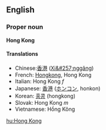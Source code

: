 ==English==

===Proper noun===
'''Hong Kong'''

====Translations====
*Chinese:[[香港]] ([[Xi&#257;nggǎng]])
*French: [[Hongkong]], Hong Kong
*Italian: Hong Kong ''f''
*Japanese: [[香港]] ([[ホンコン]], honkon)
*Korean: [[홍콩]] (hongkong) 
*Slovak: Hong Kong ''m''
*Vietnamese: Hồng Kông

[[hu:Hong Kong]]